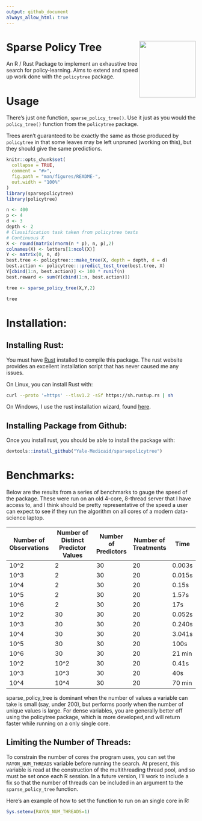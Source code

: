 ```yaml
---
output: github_document
always_allow_html: true
---
```


# Sparse Policy Tree <img src='logo.png' align="right" height="150">

An R / Rust Package to implement an exhaustive tree search for
policy-learning. Aims to extend and speed up work done with the `policytree`
package.

# Usage

There's just one function, `sparse_policy_tree()`. Use it just as you would the
`policy_tree()` function from the `policytree` package.

Trees aren't guaranteed to be exactly the same as those produced by
`policytree` in that some leaves may be left unpruned (working on this), but
they should give the same predictions.

```r
knitr::opts_chunk$set(
  collapse = TRUE,
  comment = "#>",
  fig.path = "man/figures/README-",
  out.width = "100%"
)
library(sparsepolicytree)
library(policytree)
```

```r

n <- 400
p <- 4
d <- 3
depth <- 2
# Classification task taken from policytree tests
# Continuous X
X <- round(matrix(rnorm(n * p), n, p),2)
colnames(X) <- letters[1:ncol(X)]
Y <- matrix(0, n, d)
best.tree <- policytree:::make_tree(X, depth = depth, d = d)
best.action <- policytree:::predict_test_tree(best.tree, X)
Y[cbind(1:n, best.action)] <- 100 * runif(n)
best.reward <- sum(Y[cbind(1:n, best.action)])

tree <- sparse_policy_tree(X,Y,2)

tree

```

# Installation:

## Installing Rust:

You must have [Rust](https://www.rust-lang.org/tools/install) installed to
compile this package. The rust website provides an excellent installation
script that has never caused me any issues.

On Linux, you can install Rust with:

```sh
curl --proto '=https' --tlsv1.2 -sSf https://sh.rustup.rs | sh
```

On Windows, I use the rust installation wizard, found
[here](https://forge.rust-lang.org/infra/other-installation-methods.html).

## Installing Package from Github:

Once you install rust, you should be able to install the package with:

```r
devtools::install_github("Yale-Medicaid/sparsepolicytree")
```

# Benchmarks:

 Below are the results from a series of benchmarks to gauge the speed of the
 package. These were run on an old 4-core, 8-thread server that I have access
 to, and I think should be pretty representative of the speed a user can expect
 to see if they run the algorithm on all cores of a modern data-science laptop.

| Number of Observations | Number of Distinct Predictor Values |Number of Predictors| Number of Treatments | Time |
|------------------------|-------------------------------------|--------------------|----------------------|------|
| 10^2                   | 2                                   |30                  |20                    |0.003s|
| 10^3                   | 2                                   |30                  |20                    |0.015s|
| 10^4                   | 2                                   |30                  |20                    |0.15s |
| 10^5                   | 2                                   |30                  |20                    |1.57s |
| 10^6                   | 2                                   |30                  |20                    |17s   |
| 10^2                   | 30                                  |30                  |20                    |0.052s|
| 10^3                   | 30                                  |30                  |20                    |0.240s|
| 10^4                   | 30                                  |30                  |20                    |3.041s|
| 10^5                   | 30                                  |30                  |20                    |100s  |
| 10^6                   | 30                                  |30                  |20                    |21 min|
| 10^2                   | 10^2                                |30                  |20                    |0.41s |
| 10^3                   | 10^3                                |30                  |20                    |40s   |
| 10^4                   | 10^4                                |30                  |20                    |70 min|

sparse_policy_tree is dominant when the number of values a variable can take is
small (say, under 200), but performs poorly when the number of unique values is
large. For dense variables, you are generally better off using the policytree
package, which is more developed,and will return faster while running on a only
single core.

## Limiting the Number of Threads:

To constrain the number of cores the program uses, you can set the
`RAYON_NUM_THREADS` variable before running the search. At present, this
variable is read at the construction of the multithreading thread pool, and so
must be set once each R session. In a future version, I'll work to include a
fix so that the number of threads can be included in an argument to the
`sparse_policy_tree` function.

Here's an example of how to set the function to run on an single core in R:

```r
Sys.setenv(RAYON_NUM_THREADS=1)
```
